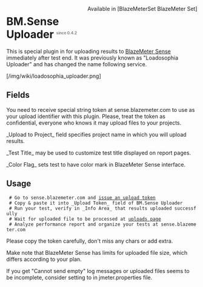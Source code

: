 <div style="float: right" class="plugins_set standard_set">Available in [BlazeMeterSet BlazeMeter Set]</div>
= BM.Sense Uploader <sup><font color=gray size="1">since 0.4.2</font></sup>=

This is special plugin in for uploading results to 
[https://sense.blazemeter.com/?utm_source=jpgc&utm_medium=link&utm_campaign=wiki BlazeMeter Sense]
immediately after test end. It was previously known as "Loadosophia Uploader" and has changed the name following service.

[/img/wiki/loadosophia_uploader.png]

==Fields==

You need to receive special string token at sense.blazemeter.com
to use as your upload identifier with this plugin. 
Please, treat the token as confidential, everyone who knows it
may upload files to your projects. 

_Upload to Project_ field specifies project name in which you will upload results.

_Test Title_ may be used to customize test title displayed on report pages.

_Color Flag_ sets test to have color mark in BlazeMeter Sense interface.


==Usage==

  # Go to sense.blazemeter.com and [https://sense.blazemeter.com/gui/upload/token/?utm_source=jpgc&utm_medium=link&utm_campaign=wikitoken issue an upload token]
  # Copy & paste it into _Upload Token_ field of BM.Sense Uploader
  # Run your test, verify in _Info Area_ that results uploaded successfully
  # Wait for uploaded file to be processed at [https://sense.blazemeter.com/gui/upload/?utm_source=jpgc&utm_medium=link&utm_campaign=wikiupload uploads page]
  # Analyze performance report and organize your tests at sense.blazemeter.com

Please copy the token carefully, don't miss any chars or add extra.

Make note that BlazeMeter Sense has limits for uploaded file size, which differs according to your plan.

If you get "Cannot send empty" log messages or uploaded files seems to be incomplete, consider setting {{{jmeter.save.saveservice.autoflush}}} to {{{true}}} in jmeter.properties file.

